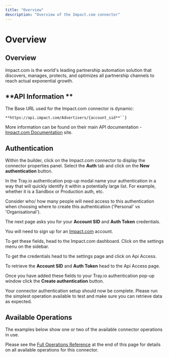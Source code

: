 ```yaml
---
title: "Overview"
description: "Overview of the Impact.com connector"
---
```


# Overview

## Overview

Impact.com is the world's leading partnership automation solution that discovers, manages, protects, and optimizes all partnership channels to reach actual exponential growth.

## **API Information **

The Base URL used for the Impact.com connector is dynamic: 

`**https://api.impact.com/Advertisers/{account_sid**``}`

More information can be found on their main API documentation - [Impact.com Documentation](https://integrations.impact.com/impact-brand/reference/how-to-structure-requests) site. 

## Authentication

Within the builder, click on the Impact.com connector to display the connector properties panel. Select the **Auth** tab and click on the **New authentication** button.

In the Tray.io authentication pop-up modal name your authentication in a way that will quickly identify it within a potentially large list. For example, whether it is a Sandbox or Production auth, etc.

Consider who/ how many people will need access to this authentication when choosing where to create this authentication ('Personal' vs 'Organisational').

The next page asks you for your **Account SID** and **Auth Token** credentials.

You will need to sign up for an [Impact.com](https://impact.com) account.

To get these fields, head to the Impact.com dashboard. Click on the settings menu on the sidebar.

To get the credentials head to the settings page and click on Api Access.

To retrieve the **Account SID** and **Auth Token** head to the Api Access page.

Once you have added these fields to your Tray.io authentication pop-up window click the **Create authentication** button. 

Your connector authentication setup should now be complete. Please run the simplest operation available to test and make sure you can retrieve data as expected.

## Available Operations

The examples below show one or two of the available connector operations in use.

Please see the [Full Operations Reference](#operationsFull) at the end of this page for details on all available operations for this connector.
